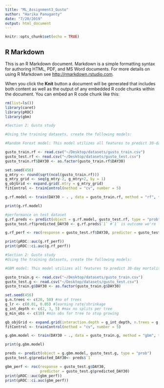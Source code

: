 ```yaml
---
title: "ML_Assignment3_Gusto"
author: "Harika Panuganty"
date: "7/20/2019"
output: html_document
---
```


```r
knitr::opts_chunk$set(echo = TRUE)
```

## R Markdown

This is an R Markdown document. Markdown is a simple formatting syntax for authoring HTML, PDF, and MS Word documents. For more details on using R Markdown see <http://rmarkdown.rstudio.com>.

When you click the **Knit** button a document will be generated that includes both content as well as the output of any embedded R code chunks within the document. You can embed an R code chunk like this:

```r

rm(list=ls())
library(caret)
library(pROC)
library(gbm)


```

```r

#Section 2: Gusto study

#Using the training datasets, create the following models:

#Random Forest model: This model utilizes all features to predict 30-day mortality using a random forest.

gusto_train.rf <- read.csv("~/Desktop/datasets/gusto_train.csv")
gusto_test.rf <- read.csv("~/Desktop/datasets/gusto_test.csv")
gusto_train.rf$DAY30 <- as.factor(gusto_train.rf$DAY30)

set.seed(456)
g_mtry <- round(sqrt(ncol(gusto_train.rf)))
g_mtry_grid <- seq(g_mtry-2, g_mtry+2, by = 1)
g_objGrid <- expand.grid(.mtry = g_mtry_grid)
fitControl <- trainControl(method = "cv", number = 5)

g.rf.model <- train(DAY30 ~ . , data = gusto_train.rf, method = "rf", tuneGrid = g_objGrid, ntree = 500, trControl = fitControl) 

print(g.rf.model)

#performance on test dataset 
g.rf.preds <- predict(object = g.rf.model, gusto_test.rf, type = "prob")
gusto_test.rf$predicted_DAY30 <- g.rf.preds$`1` #`1` is outcome we're looking for 

g.rf_perf <- roc(response = gusto_test.rf$DAY30, predictor = gusto_test.rf$predicted_DAY30)

print(pROC::auc(g.rf_perf))
print(pROC::ci.auc(g.rf_perf))

```

```r

#Section 2: Gusto study
#Using the training datasets, create the following models:

#GBM model: This model utilizes all features to predict 30-day mortality using a gradient boosted machine.

gusto_train.g <- read.csv("~/Desktop/datasets/gusto_train.csv")
gusto_test.g <- read.csv("~/Desktop/datasets/gusto_test.csv")
gusto_train.g$DAY30 <- as.factor(gusto_train.g$DAY30)

set.seed(456)
g.n.trees <- c(20, 50) #no of trees
g_lr <- c(0.01, 0.05) #learning rate/shrinkage
g_int_depth <- c(2, 3, 5) #max no splits per tree 
g_min_obs <- c(10) #min obs for tree to stop growing 

gb_objGrid <- expand.grid(interaction.depth = g_int_depth, n.trees = g.n.trees, shrinkage = g_lr, n.minobsinnode = g_min_obs)
fitControl <- trainControl(method = "cv", number = 5)

g.gbm.model <- train(DAY30 ~ ., data = gusto_train.g, method = "gbm", tuneGrid = gb_objGrid, trControl = fitControl)

print(g.gbm.model)

preds <- predict(object = g.gbm.model, gusto_test.g, type = "prob")
gusto_test.g$predicted_DAY30<- preds$`1`

gbm_perf <- roc(response = gusto_test.g$DAY30, 
                predictor = gusto_test.g$predicted_DAY30)
print(pROC::auc(gbm_perf))
print(pROC::ci.auc(gbm_perf))

```

